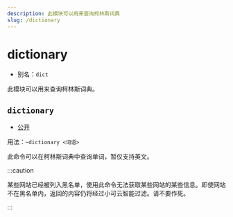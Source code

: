 ```yaml
---
description: 此模块可以用来查询柯林斯词典
slug: /dictionary
---
```


# dictionary

-   别名：`dict`

此模块可以用来查询柯林斯词典。

## `dictionary`

-   [公开](permissions)

用法：`~dictionary <词语>`

此命令可以在柯林斯词典中查询单词，暂仅支持英文。

:::caution

某些网站已经被列入黑名单，使用此命令无法获取某些网站的某些信息。即使网站不在黑名单内，返回的内容仍将经过小可云智能过滤。请不要作死。

:::
